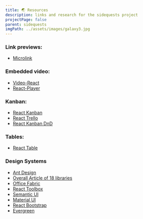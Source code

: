 ```yaml
---
title: 🌏 Resources
description: links and research for the sidequests project
projectPage: false
parent: sidequests
imgPath: ../assets/images/galaxy3.jpg
---
```


### Link previews:
  - [Microlink](https://docs.microlink.io/sdk/)

### Embedded video:
  - [Video-React](https://video-react.js.org/)
  - [React-Player](https://cookpete.com/react-player/)

### Kanban:
  - [React Kanban](https://www.reactkanban.com/b/BJ2zwryhN/tutorial-board)
  - [React Trello](https://github.com/rcdexta/react-trello)
  - [React Kanban DnD](https://github.com/lucasbesen/react-kanban-dnd)

### Tables:
  - [React Table](https://github.com/tannerlinsley/react-table)

### Design Systems
  - [Ant Design](https://ant.design/)
  - [Overall Article of 18 libraries](https://www.codeinwp.com/blog/react-ui-component-libraries-frameworks/)
  - [Office Fabric](https://developer.microsoft.com/en-us/fabric#/get-started/web#fabric-react)
  - [React Toolbox](https://github.com/react-toolbox/react-toolbox)
  - [Semantic UI](https://react.semantic-ui.com/)
  - [Material UI](https://material-ui.com/)
  - [React Bootstrap](https://react-bootstrap.github.io/)
  - [Evergreen](https://evergreen.segment.com/)
